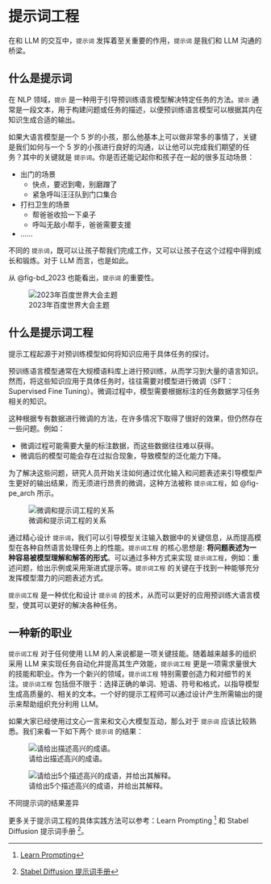 # 提示词工程

在和 LLM 的交互中，`提示词` 发挥着至关重要的作用，`提示词` 是我们和 LLM 沟通的桥梁。

## 什么是提示词
在 NLP 领域，`提示` 是一种用于引导预训练语言模型解决特定任务的方法。`提示` 通常是一段文本，用于构建问题或任务的描述，以便预训练语言模型可以根据其内在知识生成合适的输出。

如果大语言模型是一个 5 岁的小孩，那么他基本上可以做非常多的事情了，关键是我们如何与一个 5 岁的小孩进行良好的沟通，以让他可以完成我们期望的任务？其中的关键就是 `提示词`。你是否还能记起你和孩子在一起的很多互动场景：

* 出门的场景
  * 快点，要迟到嘞，别磨蹭了
  * 紧急呼叫汪汪队到门口集合
* 打扫卫生的场景
  * 帮爸爸收拾一下桌子
  * 呼叫无敌小帮手，爸爸需要支援
* ……

不同的 `提示词`，既可以让孩子帮我们完成工作，又可以让孩子在这个过程中得到成长和锻炼。对于 LLM 而言，也是如此。

从 @fig-bd_2023 也能看出，`提示词` 的重要性。

![2023年百度世界大会主题](./images/bd2023.jpg){#fig-bd_2023}

## 什么是提示词工程
提示工程起源于对预训练模型如何将知识应用于具体任务的探讨。

预训练语言模型通常在大规模语料库上进行预训练，从而学习到大量的语言知识。然而，将这些知识应用于具体任务时，往往需要对模型进行微调（SFT：Supervised Fine Tuning）。微调过程中，模型需要根据标注的任务数据学习任务相关的知识。

这种根据专有数据进行微调的方法，在许多情况下取得了很好的效果，但仍然存在一些问题。例如：

* 微调过程可能需要大量的标注数据，而这些数据往往难以获得。
* 微调后的模型可能会存在过拟合现象，导致模型的泛化能力下降。

为了解决这些问题，研究人员开始关注如何通过优化输入和问题表述来引导模型产生更好的输出结果，而无须进行昂贵的微调，这种方法被称 `提示词工程`，如 @fig-pe_arch 所示。

![微调和提示词工程的关系](./images/pe_arch.png){#fig-pe_arch}

通过精心设计 `提示词`，我们可以引导模型关注输入数据中的关键信息，从而提高模型在各种自然语言处理任务上的性能。`提示词工程` 的核心思想是: **将问题表述为一种容易被模型理解和解答的形式**。可以通过多种方式来实现 `提示词工程`，例如：重述问题，给出示例或采用渐进式提示等。`提示词工程` 的关键在于找到一种能够充分发挥模型潜力的问题表述方式。

`提示词工程` 是一种优化和设计 `提示词` 的技术，从而可以更好的应用预训练大语言模型，使其可以更好的解决各种任务。

## 一种新的职业
`提示词工程` 对于任何使用 LLM 的人来说都是一项关键技能。随着越来越多的组织采用 LLM 来实现任务自动化并提高其生产效能，`提示词工程` 更是一项需求量很大的技能和职业。作为一个新兴的领域，`提示词工程` 特别需要创造力和对细节的关注。`提示词工程` 包括但不限于：选择正确的单词、短语、符号和格式，以指导模型生成高质量的、相关的文本。一个好的提示工程师可以通过设计产生所需输出的提示来帮助组织充分利用 LLM。

如果大家已经使用过文心一言来和文心大模型互动，那么对于 `提示词` 应该比较熟悉。我们来看一下如下两个 `提示词` 的结果：

::: {#fig-wx_pe layout-ncol=2}

![请给出描述高兴的成语。](./images/pe_wx_1.jpg){#fig-pe_wx_1}

![请给出5个描述高兴的成语，并给出其解释。](./images/pe_wx_2.jpg){#fig-pe_wx_2}

不同提示词的结果差异
:::

:::{.callout-note title="扩展资料"}
更多关于提示词工程的具体实践方法可以参考：Learn Prompting [^1] 和 Stabel Diffusion 提示词手册 [^2]。
:::

[^1]: [Learn Prompting](https://learnprompting.org/zh-Hans/docs/intro)
[^2]: [Stabel Diffusion 提示词手册](https://learnprompting.org/zh-Hans/docs/intro)
